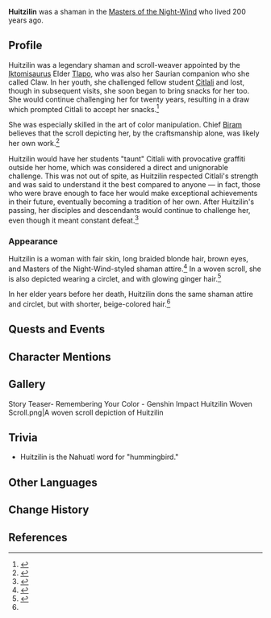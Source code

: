 {{Character Infobox
|type             = Mentioned
|image            = NPC Huitzilin.png
|realname         = <!-- Optional, if different from in-game name -->
|deceased         = Past
|region           = Natlan
|affiliation      = Masters of the Night-Wind
|title            = 
|ancestry         = <!-- Clan/family -->
|father           = 
|mother           = 
|voiceCN          = [https://zh.moegirl.org.cn/刘十四 Liu Shisi ({{zh|刘十四}})]<ref name="Remembering Your Color">Bilibili:[https://www.bilibili.com/video/BV1LMr1Y8Ej4 {{zh| 《原神》剧情PV-「记住你的颜色」}}] (Video Description)</ref>
|voiceJP          = Kushima Sayu ({{ja|久嶋咲結}})<ref name="Remembering Your Color" />
|spouse           = 
|sibling          = 
|child            = 
|relative         = 
}}
'''Huitzilin''' was a shaman in the [[Masters of the Night-Wind]] who lived 200 years ago.

==Profile==
Huitzilin was a legendary shaman and scroll-weaver appointed by the [[Iktomisaurus]] Elder [[Tlapo]], who was also her Saurian companion who she called Claw. In her youth, she challenged fellow student [[Citlali]] and lost, though in subsequent visits, she soon began to bring snacks for her too. She would continue challenging her for twenty years, resulting in a draw which prompted Citlali to accept her snacks.<ref>{{Ref/CS|Citlali|4}}</ref>

She was especially skilled in the art of color manipulation. Chief [[Biram]] believes that the scroll depicting her, by the craftsmanship alone, was likely her own work.<ref>{{Ref/Quest|Legendary "Color"}}</ref>

Huitzilin would have her students "taunt" Citlali with provocative graffiti outside her home, which was considered a direct and unignorable challenge. This was not out of spite, as Huitzilin respected Citlali's strength and was said to understand it the best compared to anyone &mdash; in fact, those who were brave enough to face her would make exceptional achievements in their future, eventually becoming a tradition of her own. After Huitzilin's passing, her disciples and descendants would continue to challenge her, even though it meant constant defeat.<ref>{{Ref/CS|Citlali|1}}</ref>

===Appearance===
Huitzilin is a woman with fair skin, long braided blonde hair, brown eyes, and Masters of the Night-Wind-styled shaman attire.<ref name=":0">{{Ref/Quest|page=The Color of Memory}}</ref> In a woven scroll, she is also depicted wearing a circlet, and with glowing ginger hair.<ref>{{Ref/Quest|page=Calling from the Masters of the Night-Wind}}</ref>

In her elder years before her death, Huitzilin dons the same shaman attire and circlet, but with shorter, beige-colored hair.<ref name=":0" />

==Quests and Events==
{{Quests and Events
|Seven-Hued Ruins = Voice only
}}

==Character Mentions==
{{Character Mentions}}

==Gallery==
<gallery>
Story Teaser- Remembering Your Color - Genshin Impact
Huitzilin Woven Scroll.png|A woven scroll depiction of Huitzilin
</gallery>

==Trivia==
* Huitzilin is the Nahuatl word for "hummingbird."

==Other Languages==
{{Other Languages|default_hidden=1
|en      = Huitzilin
|zhs     = 维奇琳
|zhs_rm  = Wéiqílín
|zht     = 維奇琳
|zht_rm  = Wéiqílín
|ja      = ウィツィリン
|ja_rm   = Witsirin
|ko      = 위칠린
|es      = Huitzilin
|fr      = Huitzilin
|ru      = Уитцилин
|th      = Huitzilin
|vi      = Huitzilin
|de      = Huitzilin
|id      = Huitzilin
|pt      = Huitzilin
|tr      = Huitzilin
|it      = Huitzilin
}}

==Change History==
{{Change History|introduced=5.2}}

==References==
{{Reflist|2}}